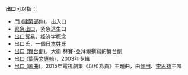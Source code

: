 '''出口'''可以指：

*[[門_(建築部件)|門 (建築部件)]]，出入口
*[[緊急出口|緊急出口]]，紧急逃生口
*[[出口贸易|出口贸易]]，经济学概念
*出口氏，一個[[日本姓氏|日本姓氏]]
*[[出口_(舞台劇)|出口 (舞台劇)]]，大衛·林賽-亞拜爾撰寫的舞台劇
*[[出口_(葉蒨文專輯)|出口 (葉蒨文專輯)]]，2003年专辑
*[[以和為貴|出口 (歌曲)]]，2015年電視劇集《以和為貴》主題曲，由[[側田|側田]]、[[李思捷|李思捷]]主唱

{{Disambig|Cat=二字消歧义}}